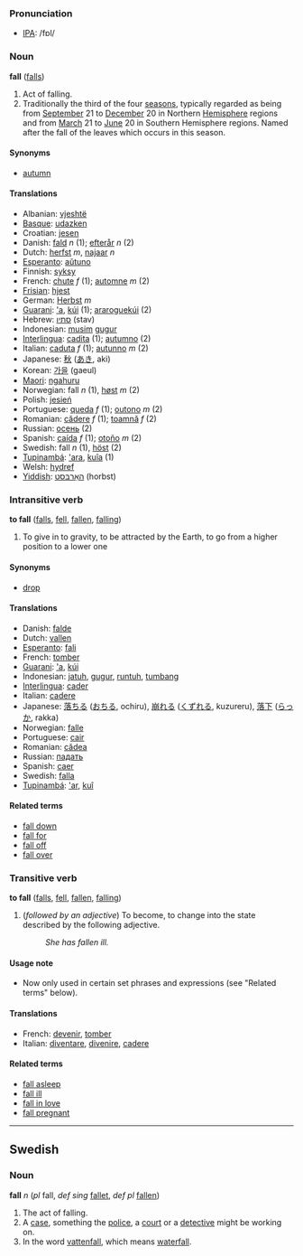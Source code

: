 === Pronunciation ===
*[[w:IPA|IPA]]: /fɒl/

===Noun===
'''fall''' ([[falls]])

# Act of falling.
# Traditionally the third of the four [[season]]s, typically regarded as being from [[September]] 21 to [[December]] 20 in Northern [[Hemisphere]] regions and from [[March]] 21 to [[June]] 20 in Southern Hemisphere regions. Named after the fall of the leaves which occurs in this season.

====Synonyms====
*[[autumn]]

====Translations====
*Albanian: [[vjeshtë]]
*[[Basque]]: [[udazken]]
*Croatian: [[jesen]]
*Danish: [[fald]] ''n'' (1); [[efterår]] ''n'' (2)
*Dutch: [[herfst]] ''m'', [[najaar]] ''n''
*[[Esperanto]]: [[aŭtuno]]
*Finnish: [[syksy]]
*French: [[chute]] ''f'' (1); [[automne]] ''m'' (2)
*[[Frisian]]: [[hjest]]
*German: [[Herbst]] ''m''
*[[Guarani]]: [['a]], [[kúi]] (1); [[araroguekúi]] (2)
*Hebrew: [[סתיו]] (stav)
*Indonesian: [[musim]] [[gugur]]
*[[Interlingua]]: [[cadita]] (1); [[autumno]] (2)
*Italian: [[caduta]] ''f'' (1); [[autunno]] ''m'' (2)
*Japanese: [[秋]] ([[あき]], aki)
*Korean: [[가을]] (gaeul)
*[[Maori]]: [[ngahuru]]
*Norwegian: fall ''n'' (1), [[høst]] ''m'' (2)
*Polish: [[jesień]]
*Portuguese: [[queda]] ''f'' (1); [[outono]] ''m'' (2)
*Romanian: [[cădere]] ''f'' (1); [[toamnă]] ''f'' (2)
*Russian: [[осень]] (2)
*Spanish: [[caída]] ''f'' (1); [[otoño]] ''m'' (2)
*Swedish: fall ''n'' (1), [[höst]] (2)
*[[Tupinambá]]: [['ara]], [[kuîa]] (1)
*Welsh: [[hydref]]
*[[Yiddish]]: [[האַרבּסט]] (horbst)

===Intransitive verb===
'''to fall''' ([[falls]], [[fell]], [[fallen]], [[falling]])

#To give in to gravity, to be attracted by the Earth, to go from a higher position to a lower one

==== Synonyms ====
*[[drop]]

====Translations====
*Danish: [[falde]]
*Dutch: [[vallen]]
*[[Esperanto]]: [[fali]]
*French: [[tomber]]
*[[Guarani]]: [['a]], [[kúi]]
*Indonesian: [[jatuh]], [[gugur]], [[runtuh]], [[tumbang]]
*[[Interlingua]]: [[cader]]
*Italian: [[cadere]]
*Japanese: [[落ちる]] ([[おちる]], ochiru), [[崩れる]] ([[くずれる]], kuzureru), [[落下]] ([[らっか]], rakka)
*Norwegian: [[falle]]
*Portuguese: [[cair]]
*Romanian: [[cădea]]
*Russian: [[падать]]
*Spanish: [[caer]]
*Swedish: [[falla]]
*[[Tupinambá]]: [['ar]], [[kuî]]

==== Related terms ====
*[[fall down]]
*[[fall for]]
*[[fall off]]
*[[fall over]]

===Transitive verb===
'''to fall''' ([[falls]], [[fell]], [[fallen]], [[falling]])

#(''followed by an adjective'') To become, to change into the state described by the following adjective.
#:''She has fallen ill.''

====Usage note====
*Now only used in certain set phrases and expressions (see "Related terms" below).

====Translations====
*French: [[devenir]], [[tomber]]
*Italian: [[diventare]], [[divenire]], [[cadere]]

====Related terms====
*[[fall asleep]]
*[[fall ill]]
*[[fall in love]]
*[[fall pregnant]]

----
==Swedish==
===Noun===
'''fall''' ''n'' (''pl'' fall, ''def sing'' [[fallet]], ''def pl'' [[fallen]])

# The act of falling.
# A [[case]], something the [[police]], a [[court]] or a [[detective]] might be working on.
# In the word [[vattenfall]], which means [[waterfall]].